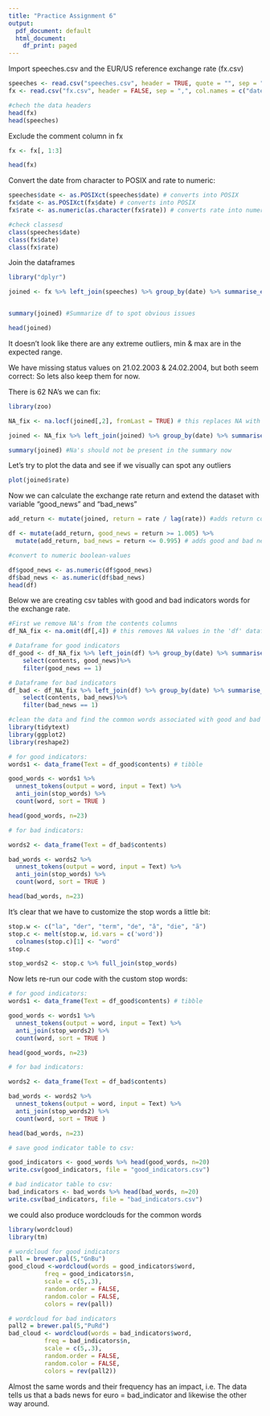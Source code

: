 ```yaml
---
title: "Practice Assignment 6"
output:
  pdf_document: default
  html_document:
    df_print: paged
---
```


Import speeches.csv and the EUR/US reference exchange rate (fx.csv)
```r
speeches <- read.csv("speeches.csv", header = TRUE, quote = "", sep = "|" )[ ,c('date', 'contents')]
fx <- read.csv("fx.csv", header = FALSE, sep = ",", col.names = c("date", "rate", "status", "comment"))[c(7:5938), ]

#chech the data headers
head(fx)
head(speeches)
```

Exclude the comment column in fx
```r
fx <- fx[, 1:3]

head(fx)

```
Convert the date from character to POSIX and rate to numeric:
```r
speeches$date <- as.POSIXct(speeches$date) # converts into POSIX
fx$date <- as.POSIXct(fx$date) # converts into POSIX
fx$rate <- as.numeric(as.character(fx$rate)) # converts rate into numerical

#check classesd
class(speeches$date)
class(fx$date)
class(fx$rate)
```

Join the dataframes 
```r
library("dplyr")

joined <- fx %>% left_join(speeches) %>% group_by(date) %>% summarise_each(funs(max))  


summary(joined) #Summarize df to spot obvious issues

```
```r
head(joined)
```


It doesn't look like there are any extreme outliers, min & max are in the expected range. 

We have missing status values on 21.02.2003 & 24.02.2004, but both seem correct: So lets also keep them for now.

There is 62 NA's we can fix:
```r
library(zoo)

NA_fix <- na.locf(joined[,2], fromLast = TRUE) # this replaces NA with previous value.

joined <- NA_fix %>% left_join(joined) %>% group_by(date) %>% summarise_each(funs(max))  #joins the df

summary(joined) #Na's should not be present in the summary now

```
Let's try to plot the data and see if we visually can spot any outliers
```r
plot(joined$rate)
```

Now we can calculate the exchange rate return and extend the dataset with variable "good_news" and "bad_news"

```r

add_return <- mutate(joined, return = rate / lag(rate)) #adds return column 

df <- mutate(add_return, good_news = return >= 1.005) %>% 
  mutate(add_return, bad_news = return <= 0.995) # adds good and bad news variables

```


```r
#convert to numeric boolean-values

df$good_news <- as.numeric(df$good_news)
df$bad_news <- as.numeric(df$bad_news)
head(df)

```

Below we are creating csv tables with good and bad indicators words for the exchange rate.
```r
#First we remove NA's from the contents columns
df_NA_fix <- na.omit(df[,4]) # this removes NA values in the 'df' dataframe.

# Dataframe for good indicators
df_good <- df_NA_fix %>% left_join(df) %>% group_by(date) %>% summarise_each(funs(max))%>%
    select(contents, good_news)%>%
    filter(good_news == 1)  

# Dataframe for bad indicators
df_bad <- df_NA_fix %>% left_join(df) %>% group_by(date) %>% summarise_each(funs(max))%>%
    select(contents, bad_news)%>%
    filter(bad_news == 1)

```

```r
#clean the data and find the common words associated with good and bad indicators
library(tidytext)
library(ggplot2)
library(reshape2)

# for good indicators:
words1 <- data_frame(Text = df_good$contents) # tibble

good_words <- words1 %>% 
  unnest_tokens(output = word, input = Text) %>%
  anti_join(stop_words) %>%
  count(word, sort = TRUE )

head(good_words, n=23)

# for bad indicators:

words2 <- data_frame(Text = df_bad$contents) 

bad_words <- words2 %>% 
  unnest_tokens(output = word, input = Text) %>%
  anti_join(stop_words) %>%
  count(word, sort = TRUE )

head(bad_words, n=23)
```
It's clear that we have to customize the stop words a little bit:
```r
stop.w <- c("la", "der", "term", "de", "â", "die", "ã")
stop.c <- melt(stop.w, id.vars = c('word'))
  colnames(stop.c)[1] <- "word"
stop.c

stop_words2 <- stop.c %>% full_join(stop_words)

```
Now lets re-run our code with the custom stop words:
```r
# for good indicators:
words1 <- data_frame(Text = df_good$contents) # tibble

good_words <- words1 %>% 
  unnest_tokens(output = word, input = Text) %>%
  anti_join(stop_words2) %>%
  count(word, sort = TRUE )

head(good_words, n=23)

# for bad indicators:

words2 <- data_frame(Text = df_bad$contents) 

bad_words <- words2 %>% 
  unnest_tokens(output = word, input = Text) %>%
  anti_join(stop_words2) %>%
  count(word, sort = TRUE )

head(bad_words, n=23)
```


```r
# save good indicator table to csv:

good_indicators <- good_words %>% head(good_words, n=20)
write.csv(good_indicators, file = "good_indicators.csv")

# bad indicator table to csv:
bad_indicators <- bad_words %>% head(bad_words, n=20)
write.csv(bad_indicators, file = "bad_indicators.csv")
```


we could also produce wordclouds for the common words
```r
library(wordcloud)
library(tm)

# wordcloud for good indicators
pall = brewer.pal(5,"GnBu")
good_cloud <-wordcloud(words = good_indicators$word, 
          freq = good_indicators$n, 
          scale = c(5,.3), 
          random.order = FALSE,
          random.color = FALSE,
          colors = rev(pall)) 
```
```r
# wordcloud for bad indicators
pall2 = brewer.pal(5,"PuRd")
bad_cloud <- wordcloud(words = bad_indicators$word, 
          freq = bad_indicators$n, 
          scale = c(5,.3), 
          random.order = FALSE,
          random.color = FALSE,
          colors = rev(pall2)) 

```


Almost the same words and their frequency has an impact, i.e. The data tells us that a bads news for euro = bad_indicator and likewise the other way around. 
